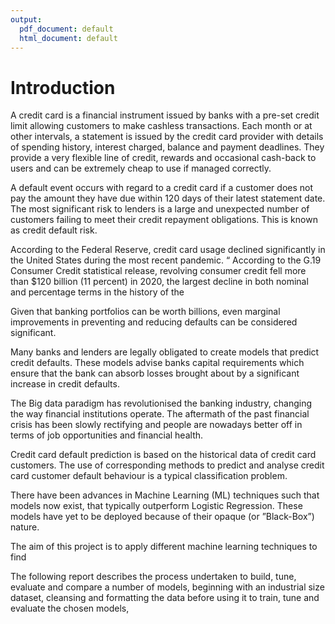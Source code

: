 ```yaml
---
output:
  pdf_document: default
  html_document: default
---
```

# Introduction  

A credit card is a financial instrument issued by banks with a pre-set credit limit allowing customers to make cashless transactions. Each month or at other intervals, a statement is issued by the credit card provider with details of spending history, interest charged, balance and payment deadlines. They provide a very flexible line of credit, rewards and occasional cash-back to users and can be extremely cheap to use if managed correctly.  

A default event occurs with regard to a credit card if a customer does not pay the amount they have due within 120 days of their latest statement date.  The most significant risk to lenders is a large and unexpected number of customers failing to meet their credit repayment obligations. This is known as credit default risk.  

According to the Federal Reserve, credit card usage declined significantly in the United States during the most recent pandemic. “ According to the G.19 Consumer Credit statistical release, revolving consumer credit fell more than $120 billion (11 percent) in 2020, the largest decline in both nominal and percentage terms in the history of the

Given that banking portfolios can be worth billions, even marginal improvements in preventing and reducing defaults can be considered significant.  
 
Many banks and lenders are legally obligated to create models that predict credit defaults. These models advise banks capital requirements which ensure that the bank can absorb losses brought about by a significant increase in credit defaults.  

The Big data paradigm has revolutionised the banking industry, changing the way financial institutions operate. The aftermath of the past financial crisis has been slowly rectifying and people are nowadays better off in terms of job opportunities and financial health.  

Credit card default prediction is based on the historical data of credit card customers. The use of corresponding methods to predict and analyse credit card customer default behaviour is a typical classification problem.  

There have been advances in Machine Learning (ML) techniques such that models now exist, that typically outperform Logistic Regression. These models have yet to be deployed because of their opaque (or ”Black-Box”) nature.  

The aim of this project is to apply different machine learning techniques to find  

The following report describes the process undertaken to build, tune, evaluate and compare a number of models, beginning with an industrial size dataset, cleansing and formatting the data before using it to train, tune and evaluate the chosen models,  

